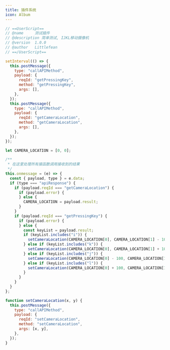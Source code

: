 ```yaml
---
title: 插件系统
icon: Album
---
```



```js
// ==UserScript==
// @name     测试插件
// @description 简单测试, IJKL移动摄像机
// @version  1.0.0
// @author   Littlefean
// ==/UserScript==

setInterval(() => {
  this.postMessage({
    type: "callAPIMethod",
    payload: {
      reqId: "getPressingKey",
      method: "getPressingKey",
      args: [],
    },
  });
  this.postMessage({
    type: "callAPIMethod",
    payload: {
      reqId: "getCameraLocation",
      method: "getCameraLocation",
      args: [],
    },
  });
});

let CAMERA_LOCATION = [0, 0];

/**
 * 在这里处理所有接函数调用接收到的结果
 */
this.onmessage = (e) => {
  const { payload, type } = e.data;
  if (type === "apiResponse") {
    if (payload.reqId === "getCameraLocation") {
      if (payload.error) {
      } else {
        CAMERA_LOCATION = payload.result;
      }
    }
    if (payload.reqId === "getPressingKey") {
      if (payload.error) {
      } else {
        const keyList = payload.result;
        if (keyList.includes("i")) {
          setCameraLocation(CAMERA_LOCATION[0], CAMERA_LOCATION[1] - 100);
        } else if (keyList.includes("k")) {
          setCameraLocation(CAMERA_LOCATION[0], CAMERA_LOCATION[1] + 100);
        } else if (keyList.includes("j")) {
          setCameraLocation(CAMERA_LOCATION[0] - 100, CAMERA_LOCATION[1]);
        } else if (keyList.includes("l")) {
          setCameraLocation(CAMERA_LOCATION[0] + 100, CAMERA_LOCATION[1]);
        }
      }
    }
  }
};

function setCameraLocation(x, y) {
  this.postMessage({
    type: "callAPIMethod",
    payload: {
      reqId: "setCameraLocation",
      method: "setCameraLocation",
      args: [x, y],
    },
  });
}

```